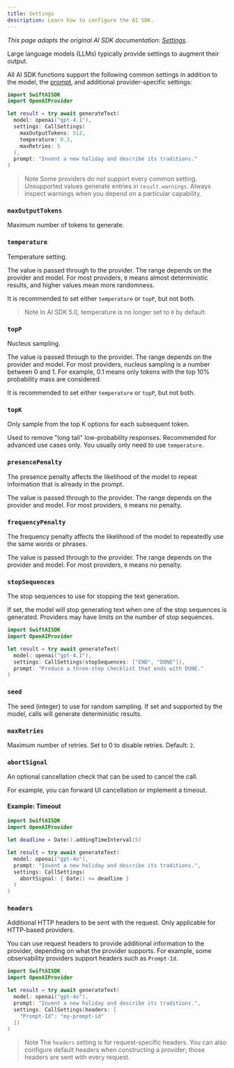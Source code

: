 ```yaml
---
title: Settings
description: Learn how to configure the AI SDK.
---
```


_This page adapts the original AI SDK documentation: [Settings](https://ai-sdk.dev/docs/ai-sdk-core/settings)._ 

Large language models (LLMs) typically provide settings to augment their output.

All AI SDK functions support the following common settings in addition to the model, the [prompt](./prompts), and additional provider-specific settings:

```swift highlight="3-9"
import SwiftAISDK
import OpenAIProvider

let result = try await generateText(
  model: openai("gpt-4.1"),
  settings: CallSettings(
    maxOutputTokens: 512,
    temperature: 0.3,
    maxRetries: 5
  ),
  prompt: "Invent a new holiday and describe its traditions."
)
```

> Note
> Some providers do not support every common setting. Unsupported values generate entries in `result.warnings`. Always inspect warnings when you depend on a particular capability.

### `maxOutputTokens`

Maximum number of tokens to generate.

### `temperature`

Temperature setting.

The value is passed through to the provider. The range depends on the provider and model. For most providers, `0` means almost deterministic results, and higher values mean more randomness.

It is recommended to set either `temperature` or `topP`, but not both.

> Note
> In AI SDK 5.0, temperature is no longer set to `0` by default.

### `topP`

Nucleus sampling.

The value is passed through to the provider. The range depends on the provider and model. For most providers, nucleus sampling is a number between 0 and 1.
For example, 0.1 means only tokens with the top 10% probability mass are considered.

It is recommended to set either `temperature` or `topP`, but not both.

### `topK`

Only sample from the top K options for each subsequent token.

Used to remove "long tail" low-probability responses.
Recommended for advanced use cases only. You usually only need to use `temperature`.

### `presencePenalty`

The presence penalty affects the likelihood of the model to repeat information that is already in the prompt.

The value is passed through to the provider. The range depends on the provider and model.
For most providers, `0` means no penalty.

### `frequencyPenalty`

The frequency penalty affects the likelihood of the model to repeatedly use the same words or phrases.

The value is passed through to the provider. The range depends on the provider and model.
For most providers, `0` means no penalty.

### `stopSequences`

The stop sequences to use for stopping the text generation.

If set, the model will stop generating text when one of the stop sequences is generated.
Providers may have limits on the number of stop sequences.

```swift
import SwiftAISDK
import OpenAIProvider

let result = try await generateText(
  model: openai("gpt-4.1"),
  settings: CallSettings(stopSequences: ["END", "DONE"]),
  prompt: "Produce a three-step checklist that ends with DONE."
)
```

### `seed`

The seed (integer) to use for random sampling.
If set and supported by the model, calls will generate deterministic results.

### `maxRetries`

Maximum number of retries. Set to 0 to disable retries. Default: `2`.

### `abortSignal`

An optional cancellation check that can be used to cancel the call.

For example, you can forward UI cancellation or implement a timeout.

#### Example: Timeout

```swift
import SwiftAISDK
import OpenAIProvider

let deadline = Date().addingTimeInterval(5)

let result = try await generateText(
  model: openai("gpt-4o"),
  prompt: "Invent a new holiday and describe its traditions.",
  settings: CallSettings(
    abortSignal: { Date() >= deadline }
  )
)
```

### `headers`

Additional HTTP headers to be sent with the request. Only applicable for HTTP-based providers.

You can use request headers to provide additional information to the provider,
depending on what the provider supports. For example, some observability providers support
headers such as `Prompt-Id`.

```swift
import SwiftAISDK
import OpenAIProvider

let result = try await generateText(
  model: openai("gpt-4o"),
  prompt: "Invent a new holiday and describe its traditions.",
  settings: CallSettings(headers: [
    "Prompt-Id": "my-prompt-id"
  ])
)
```

> Note
> The `headers` setting is for request-specific headers. You can also configure default headers when constructing a provider; those headers are sent with every request.
